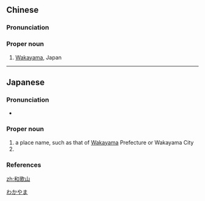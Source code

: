 ==Chinese==
{{zh-forms}}

===Pronunciation===
{{zh-pron
|m=Hégēshān
|cat=pn
}}

===Proper noun===
{{zh-proper noun}}

# [[Wakayama]], Japan

----

==Japanese==
{{ja-kanjitab|わ|か|やま}}

===Pronunciation===
* {{ja-pron|わかやま|acc=2|acc_ref=NHK}}

===Proper noun===
{{ja-pos|わかやま|proper}}

# a place name, such as that of [[Wakayama]] Prefecture or Wakayama City
# {{surname|lang=ja|sort=わかやま}}

===References===
<references/>

[[Category:ja:Cities|わかやま]]

[[zh:和歌山]]